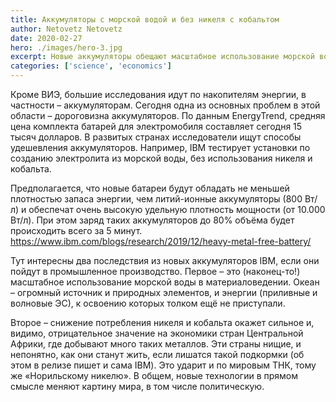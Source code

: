 ```yaml
---
title: Аккумуляторы с морской водой и без никеля с кобальтом
author: Netovetz Netovetz
date: 2020-02-27
hero: ./images/hero-3.jpg
excerpt: Новые аккумуляторы обещают масштабное использование морской воды в создании материалов и сулят очередные проблемы Центральной Африке
categories: ['science', 'economics']
---
```


Кроме ВИЭ, большие исследования идут по накопителям энергии, в частности – аккумуляторам. Сегодня одна из основных проблем в этой области – дороговизна аккумуляторов. По данным EnergyTrend, средняя цена комплекта батарей для электромобиля составляет сегодня 15 тысяч долларов. В развитых странах исследователи ищут способы удешевления аккумуляторов.
Например, IBM тестирует установки по созданию электролита из морской воды, без использования никеля и кобальта.

Предполагается, что новые батареи будут обладать не меньшей плотностью запаса энергии, чем литий-ионные аккумуляторы (800 Вт/л) и обеспечат очень высокую удельную плотность мощности (от 10.000 Вт/л). При этом заряд таких аккумуляторов до 80% объёма будет происходить всего за 5 минут.
https://www.ibm.com/blogs/research/2019/12/heavy-metal-free-battery/

Тут интересны два последствия из новых аккумуляторов IBM, если они пойдут в промышленное производство. Первое – это (наконец-то!) масштабное использование морской воды в материаловедении. Океан – огромный источник и природных элементов, и энергии (приливные и волновые ЭС), к освоению которых толком ещё не приступали.

Второе – снижение потребления никеля и кобальта окажет сильное и, видимо, отрицательное значение на экономики стран Центральной Африки, где добывают много таких металлов. Эти страны нищие, и непонятно, как они станут жить, если лишатся такой подкормки (об этом в релизе пишет и сама IBM). Это ударит и по мировым ТНК, тому же «Норильскому никелю». В общем, новые технологии в прямом смысле меняют картину мира, в том числе политическую.